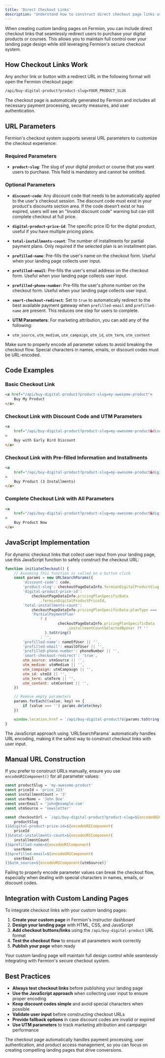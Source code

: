 ```yaml
---
title: 'Direct Checkout Links'
description: 'Understand how to construct direct checkout page links using Fermion'
---
```


When creating custom landing pages on Fermion, you can include direct checkout links that seamlessly redirect users to purchase your digital products or courses. This allows you to maintain full control over your landing page design while still leveraging Fermion's secure checkout system.

## How Checkout Links Work

Any anchor link or button with a redirect URL in the following format will open the Fermion checkout page:

```html
/api/buy-digital-product?product-slug=YOUR_PRODUCT_SLUG
```

<Info>
	The checkout page is automatically generated by Fermion and includes all
	necessary payment processing, security measures, and user authentication.
</Info>

## URL Parameters

Fermion's checkout system supports several URL parameters to customize the checkout experience:

### Required Parameters

-   **`product-slug`**: The slug of your digital product or course that you want users to purchase. This field is mandatory and cannot be omitted.

### Optional Parameters

-   **`discount-code`**: Any discount code that needs to be automatically applied to the user's checkout session. The discount code must exist in your product's discounts section area. If the code doesn't exist or has expired, users will see an "Invalid discount code" warning but can still complete checkout at full price.

-   **`digital-product-price-id`**: The specific price ID for the digital product, useful if you have multiple pricing plans.

-   **`total-installments-count`**: The number of installments for partial payment plans. Only required if the selected plan is an installment plan.

-   **`prefilled-name`**: Pre-fills the user's name on the checkout form. Useful when your landing page collects user input.

-   **`prefilled-email`**: Pre-fills the user's email address on the checkout form. Useful when your landing page collects user input.

-   **`prefilled-phone-number`**: Pre-fills the user's phone number on the checkout form. Useful when your landing page collects user input.

-   **`smart-checkout-redirect`**: Set to `true` to automatically redirect to the best available payment gateway when `prefilled-email` and `prefilled-name` are present. This reduces one step for users to complete.

-   **UTM Parameters**: For marketing attribution, you can add any of the following:
-   `utm_source`, `utm_medium`, `utm_campaign`, `utm_id`, `utm_term`, `utm_content`

<Warning>
	Make sure to properly encode all parameter values to avoid breaking the
	checkout flow. Special characters in names, emails, or discount codes must
	be URL-encoded.
</Warning>

## Code Examples

### Basic Checkout Link

```html
<a href="/api/buy-digital-product?product-slug=my-awesome-product">
	Buy My Product
</a>
```

### Checkout Link with Discount Code and UTM Parameters

```html
<a
	href="/api/buy-digital-product?product-slug=my-awesome-product&discount-code=EARLY_LAUNCH&utm_source=newsletter&utm_medium=email"
>
	Buy with Early Bird Discount
</a>
```

### Checkout Link with Pre-filled Information and Installments

```html
<a
	href="/api/buy-digital-product?product-slug=my-awesome-product&digital-product-price-id=price_123&total-installments-count=3&prefilled-name=John%20Doe&prefilled-email=john@example.com"
>
	Buy Product (3 Installments)
</a>
```

### Complete Checkout Link with All Parameters

```html
<a
	href="/api/buy-digital-product?product-slug=my-awesome-product&digital-product-price-id=price_123&total-installments-count=3&discount-code=EARLY_LAUNCH&prefilled-name=John%20Doe&prefilled-email=john@example.com&prefilled-phone-number=1234567890&smart-checkout-redirect=true&utm_source=adwords&utm_medium=cpc&utm_campaign=summer_sale"
>
	Buy Product Now
</a>
```

## JavaScript Implementation

For dynamic checkout links that collect user input from your landing page, use this JavaScript function to safely construct the checkout URL:

```javascript
function initiateCheckout() {
	// Assuming this function is called on a button click
	const params = new URLSearchParams({
		'discount-code': code,
		'product-slug': checkoutPageDataInfo.fermionDigitalProductSlug,
		'digital-product-price-id':
			checkoutPageDataInfo.pricingPlanSpecificData
				.fermionDigitalProductPriceId,
		'total-installments-count':
			checkoutPageDataInfo.pricingPlanSpecificData.planType ===
			'PartialPaymentPlan'
				? (
						checkoutPageDataInfo.pricingPlanSpecificData
							.installmentCountSelectedByUser ?? ''
				  ).toString()
				: '',
		'prefilled-name': nameOfUser || '',
		'prefilled-email': emailOfUser || '',
		'prefilled-phone-number': phoneNumber || '',
		'smart-checkout-redirect': 'true',
		utm_source: utmSource || '',
		utm_medium: utmMedium || '',
		utm_campaign: utmCampaign || '',
		utm_id: utmId || '',
		utm_term: utmTerm || '',
		utm_content: utmContent || '',
	})

	// Remove empty parameters
	params.forEach((value, key) => {
		if (value === '') params.delete(key)
	})

	window.location.href = `/api/buy-digital-product?${params.toString()}`
}
```

<Tip>
	The JavaScript approach using `URLSearchParams` automatically handles URL
	encoding, making it the safest way to construct checkout links with user
	input.
</Tip>

## Manual URL Construction

If you prefer to construct URLs manually, ensure you use `encodeURIComponent()` for all parameter values:

```javascript
const productSlug = 'my-awesome-product'
const priceId = 'price_123'
const installmentCount = '3'
const userName = 'John Doe'
const userEmail = 'john@example.com'
const utmSource = 'newsletter'

const checkoutUrl = `/api/buy-digital-product?product-slug=${encodeURIComponent(
	productSlug
)}&digital-product-price-id=${encodeURIComponent(
	priceId
)}&total-installments-count=${encodeURIComponent(
	installmentCount
)}&prefilled-name=${encodeURIComponent(
	userName
)}&prefilled-email=${encodeURIComponent(
	userEmail
)}&utm_source=${encodeURIComponent(utmSource)}`
```

<Danger>
	Failing to properly encode parameter values can break the checkout flow,
	especially when dealing with special characters in names, emails, or
	discount codes.
</Danger>

## Integration with Custom Landing Pages

To integrate checkout links with your custom landing pages:

1. **Create your custom page** in Fermion's instructor dashboard
2. **Design your landing page** with HTML, CSS, and JavaScript
3. **Add checkout buttons/links** using the `/api/buy-digital-product` URL format
4. **Test the checkout flow** to ensure all parameters work correctly
5. **Publish your page** when ready

<Check>
	Your custom landing page will maintain full design control while seamlessly
	integrating with Fermion's secure checkout system.
</Check>

## Best Practices

-   **Always test checkout links** before publishing your landing page
-   **Use the JavaScript approach** when collecting user input to ensure proper encoding
-   **Keep discount codes simple** and avoid special characters when possible
-   **Validate user input** before constructing checkout URLs
-   **Provide fallback options** in case discount codes are invalid or expired
-   **Use UTM parameters** to track marketing attribution and campaign performance

<Note>
	The checkout page automatically handles payment processing, user
	authentication, and product access management, so you can focus on creating
	compelling landing pages that drive conversions.
</Note>
